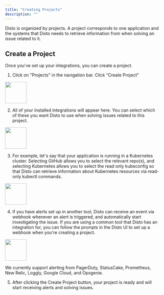 ```yaml
---
title: "Creating Projects"
description: ""
---
```


Disto is organized by projects. A project corresponds to one application and the systems that Disto needs to retrieve information from when solving an issue related to it.

## Create a Project

Once you’ve set up your integrations, you can create a project.

1. Click on "Projects" in the navigation bar. Click “Create Project”

<img height="70" src="/images/create_project.png" />

2. All of your installed integrations will appear here. You can select which of these you want Disto to use when solving issues related to this project.

<img height="70" src="/images/project_form.png" />

3. For example, let's say that your application is running in a Kubernetes cluster. Selecting GitHub allows you to select the relevant repo(s), and selecting Kubernetes allows you to select the read only kubeconfig so that Disto can retrieve information about Kubernetes resources via read-only kubectl commands.

<img height="70" src="/images/project_form_2.png" />

4. If you have alerts set up in another tool, Disto can receive an event via webhook whenever an alert is triggered, and automatically start investigating the issue. If you are using a common tool that Disto has an integration for, you can follow the prompts in the Disto UI to set up a webhook when you're creating a project.

<img height="70" src="/images/pagerduty_instructions.png" />

We currently support alerting from PagerDuty, StatusCake, Prometheus, New Relic, Loggly, Google Cloud, and Opsgenie.

5. After clicking the Create Project button, your project is ready and will start receiving alerts and solving issues.
